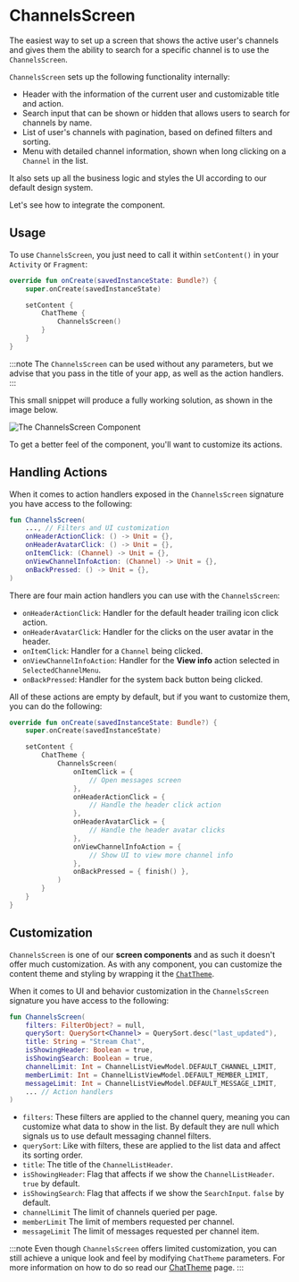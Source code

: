# ChannelsScreen

The easiest way to set up a screen that shows the active user's channels and gives them the ability to search for a specific channel is to use the `ChannelsScreen`.

`ChannelsScreen` sets up the following functionality internally:

* Header with the information of the current user and customizable title and action.
* Search input that can be shown or hidden that allows users to search for channels by name.
* List of user's channels with pagination, based on defined filters and sorting.
* Menu with detailed channel information, shown when long clicking on a `Channel` in the list.

It also sets up all the business logic and styles the UI according to our default design system.

Let's see how to integrate the component.

## Usage

To use `ChannelsScreen`, you just need to call it within `setContent()` in your `Activity` or `Fragment`:

```kotlin
override fun onCreate(savedInstanceState: Bundle?) {
    super.onCreate(savedInstanceState)

    setContent {
        ChatTheme {
            ChannelsScreen()
        }
    }
}
```

:::note 
The `ChannelsScreen` can be used without any parameters, but we advise that you pass in the title of your app, as well as the action handlers.
:::

This small snippet will produce a fully working solution, as shown in the image below.

![The ChannelsScreen Component](../../assets/compose_default_channels_screen_component.png) 

To get a better feel of the component, you'll want to customize its actions.

## Handling Actions

When it comes to action handlers exposed in the `ChannelsScreen` signature you have access to the following:

```kotlin
fun ChannelsScreen(
    ..., // Filters and UI customization
    onHeaderActionClick: () -> Unit = {},
    onHeaderAvatarClick: () -> Unit = {},
    onItemClick: (Channel) -> Unit = {},
    onViewChannelInfoAction: (Channel) -> Unit = {},
    onBackPressed: () -> Unit = {},
)
```

There are four main action handlers you can use with the `ChannelsScreen`:

* `onHeaderActionClick`: Handler for the default header trailing icon click action.
* `onHeaderAvatarClick`: Handler for the clicks on the user avatar in the header.  
* `onItemClick`: Handler for a `Channel` being clicked.
* `onViewChannelInfoAction`: Handler for the **View info** action selected in `SelectedChannelMenu`. 
* `onBackPressed`: Handler for the system back button being clicked.

All of these actions are empty by default, but if you want to customize them, you can do the following:

```kotlin
override fun onCreate(savedInstanceState: Bundle?) {
    super.onCreate(savedInstanceState)

    setContent {
        ChatTheme {
            ChannelsScreen(
                onItemClick = {
                    // Open messages screen          
                },
                onHeaderActionClick = {
                    // Handle the header click action
                },
                onHeaderAvatarClick = {
                    // Handle the header avatar clicks
                },
                onViewChannelInfoAction = {
                    // Show UI to view more channel info
                },
                onBackPressed = { finish() },
            )
        }
    }
}
```

## Customization

`ChannelsScreen` is one of our **screen components** and as such it doesn't offer much customization. As with any component, you can customize the content theme and styling by wrapping it the [`ChatTheme`](../03-general-customization/01-chat-theme.mdx).

When it comes to UI and behavior customization in the `ChannelsScreen` signature you have access to the following:

```kotlin
fun ChannelsScreen(
    filters: FilterObject? = null,
    querySort: QuerySort<Channel> = QuerySort.desc("last_updated"),
    title: String = "Stream Chat",
    isShowingHeader: Boolean = true,
    isShowingSearch: Boolean = true,
    channelLimit: Int = ChannelListViewModel.DEFAULT_CHANNEL_LIMIT,
    memberLimit: Int = ChannelListViewModel.DEFAULT_MEMBER_LIMIT,
    messageLimit: Int = ChannelListViewModel.DEFAULT_MESSAGE_LIMIT,
    ... // Action handlers
)
```

* `filters`: These filters are applied to the channel query, meaning you can customize what data to show in the list. By default they are null which signals us to use default messaging channel filters.
* `querySort`: Like with filters, these are applied to the list data and affect its sorting order.
* `title`: The title of the `ChannelListHeader`.
* `isShowingHeader`: Flag that affects if we show the `ChannelListHeader`. `true` by default.
* `isShowingSearch`: Flag that affects if we show the `SearchInput`. `false` by default.
* `channelLimit` The limit of channels queried per page.
* `memberLimit` The limit of members requested per channel.
* `messageLimit` The limit of messages requested per channel item.

:::note
Even though `ChannelsScreen` offers limited customization, you can still achieve a unique look and feel by modifying `ChatTheme` parameters.
For more information on how to do so read our [ChatTheme](../03-general-customization/01-chat-theme.mdx) page.
:::

<!-- TODO WIP PAGE If you want to build a custom Channels screen UI or override the default the behavior, follow our Building Custom Screens (../07-guides/05-_05-building-custom-screens.mdx) guide. -->
